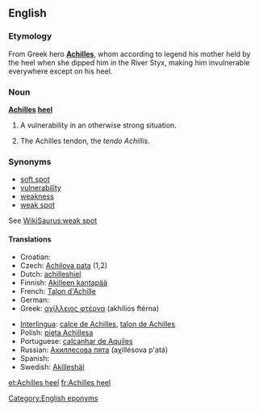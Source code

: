 ==English==
{{wikipedia}}

===Etymology===
From Greek hero '''[[Achilles]]''', whom according to legend his mother held by the heel when she dipped him in the River Styx, making him invulnerable everywhere except on his heel.

===Noun===
'''[[Achilles]] [[heel]]'''

# A vulnerability in an otherwise strong situation.
# {{anatomy}} The Achilles tendon, the ''tendo Achillis''.

===Synonyms===
*[[soft spot]]
*[[vulnerability]]
*[[weakness]]
*[[weak spot]]

See [[WikiSaurus:weak spot]]

====Translations====
{{rfc-level|Translations at L4+ not in L3 POS section (AutoFormat would have corrected level of Synonyms)}}
{{top}}
*Croatian: {{t-|hr|Ahilova peta|f}}
*Czech: [[Achilova pata]] {{f}} (1,2)
*Dutch: [[achilleshiel]]
*Finnish: [[Akilleen kantapää]]
*French: [[Talon d'Achille]]
* German: {{t+|de|Achillesferse|f}}
*Greek: [[αχίλλειος φτέρνα]] (akhílios ftérna) {{f}}
{{mid}}
*[[Interlingua]]: [[calce de Achilles]], [[talon de Achilles]]
*Polish: [[pięta Achillesa]] {{f}}
*Portuguese: [[calcanhar de Aquiles]] {{m}}
*Russian: [[Ахиллесова пята]] (aχillésova p'atá) {{f}}
* Spanish: {{t-|es|Talón de Aquiles}}
*Swedish: [[Akilleshäl]] {{c}}
{{bottom}}

[[Category:English eponyms]]

[[et:Achilles heel]]
[[fr:Achilles heel]]